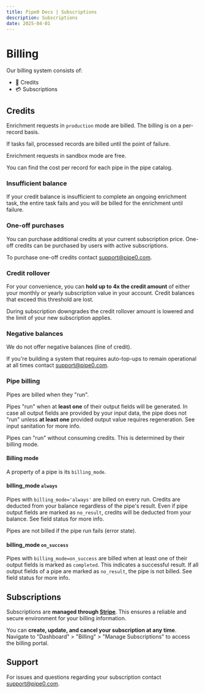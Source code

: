 ```yaml
---
title: Pipe0 Docs | Subscriptions
description: Subscriptions
date: 2025-04-01
---
```


# Billing

Our billing system consists of:

- 🥞 Credits
- 💳 Subscriptions

## Credits

Enrichment requests in `production` mode are billed. The billing is on a per-record basis.

If tasks fail, processed records are billed until the point of failure.

Enrichment requests in <AppLink linkType="testMode">sandbox</AppLink> mode are free.

You can find the cost per record for each pipe in the <AppLink linkType="pipeCatalog">pipe catalog</AppLink>.

### Insufficient balance

If your credit balance is insufficient to complete an ongoing enrichment task, the entire task fails and you will be billed
for the enrichment until failure.

### One-off purchases

You can purchase additional credits at your current subscription price. One-off credits can be purchased by
users with active subscriptions.

To purchase one-off credits contact [support@pipe0.com](mailto:support@pipe0.com).

### Credit rollover

For your convenience, you can **hold up to 4x the credit amount** of either your monthly or yearly 
subscription value in your account. Credit balances that exceed this threshold are lost.

During subscription downgrades the credit rollover amount is lowered and the limit of your new subscription applies.

### Negative balances

We do not offer negative balances (line of credit).

If you're building a system that requires auto-top-ups to remain operational at all times contact [support@pipe0.com](mailto:support@pipe0.com).

### Pipe billing

Pipes are billed when they "run".

Pipes "run" when at **least one** of their output fields will be generated. In case all output fields are provided 
by your input data, the pipe does not "run" unless **at least one** provided output value requires regeneration. See 
<AppLink linkType="inputSanitation">input sanitation</AppLink> for more info.

Pipes can "run" without consuming credits. This is determined by their <AppLink linkType="billingMode">billing mode</AppLink>.

#### Billing mode

A property of a pipe is its `billing_mode`.

#### billing_mode `always`

Pipes with `billing_mode='always'` are billed on every run. Credits are deducted from your balance regardless of 
the pipe's result. Even if pipe output fields are marked as `no_result`, credits will be deducted
from your balance. See <AppLink linkType="fieldStatus">field status</AppLink> for more info.

Pipes are not billed if the pipe run fails (error state).

#### billing_mode `on_success`

Pipes with `billing_mode=on_success` are billed when at least one of their output fields is marked 
as `completed`. This indicates a successful result. If all output fields of a pipe are marked as `no_result`, the pipe is not billed.
See <AppLink linkType="fieldStatus">field status</AppLink> for more info.

## Subscriptions

Subscriptions are **managed through [Stripe](https://stripe.com)**. 
This ensures a reliable and secure environment for your billing information.

You can **create, update, and cancel your subscription at any time**.
Navigate to "Dashboard" > "Billing" > "Manage Subscriptions"
to access the billing portal.



## Support

For issues and questions regarding your subscription contact [support@pipe0.com](mailto:support@pipe0.com).